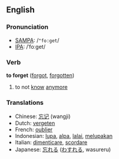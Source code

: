 ==English==
=== Pronunciation ===
*[[w:SAMPA|SAMPA]]: /<tt>"fo:get</tt>/
*[[w:IPA|IPA]]: /ˈfoːget/

=== Verb ===
'''to forget''' ([[forgot]], [[forgotten]])

# to not [[know]] [[anymore]]

=== Translations ===
*Chinese: [[忘记]] (wangji)
*Dutch: [[vergeten]]
*French: [[oublier]]
*Indonesian: [[lupa]], [[alpa]], [[lalai]], [[lupa|melupakan]]
*Italian: [[dimenticare]], [[scordare]]
*Japanese: [[忘れる]] ([[わすれる]], wasureru)